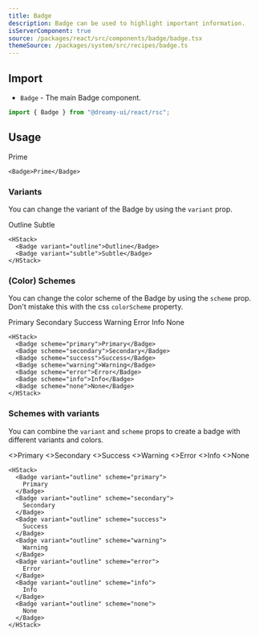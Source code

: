 ```yaml
---
title: Badge
description: Badge can be used to highlight important information.
isServerComponent: true
source: /packages/react/src/components/badge/badge.tsx
themeSource: /packages/system/src/recipes/badge.ts
---
```


## Import

- `Badge` - The main Badge component.

```jsx
import { Badge } from "@dreamy-ui/react/rsc";
```

## Usage

<Wrapper>
    <Badge>Prime</Badge>
</Wrapper>

```tsx
<Badge>Prime</Badge>
```

### Variants

You can change the variant of the Badge by using the `variant` prop.

<Wrapper> 
<HStack>
  <Badge variant="outline">Outline</Badge>
    <Badge variant="subtle">Subtle</Badge>
  </HStack>
</Wrapper>

```tsx
<HStack>
  <Badge variant="outline">Outline</Badge>
  <Badge variant="subtle">Subtle</Badge>
</HStack>
```

### (Color) Schemes

You can change the color scheme of the Badge by using the `scheme` prop. Don't mistake this with the css `colorScheme` property.

<Wrapper>
<HStack>
  <Badge scheme="primary">Primary</Badge>
  <Badge scheme="secondary">Secondary</Badge>
  <Badge scheme="success">Success</Badge>
  <Badge scheme="warning">Warning</Badge>
  <Badge scheme="error">Error</Badge>
  <Badge scheme="info">Info</Badge>
    <Badge scheme="none">None</Badge>
  </HStack>
</Wrapper>

```tsx
<HStack>
  <Badge scheme="primary">Primary</Badge>
  <Badge scheme="secondary">Secondary</Badge>
  <Badge scheme="success">Success</Badge>
  <Badge scheme="warning">Warning</Badge>
  <Badge scheme="error">Error</Badge>
  <Badge scheme="info">Info</Badge>
  <Badge scheme="none">None</Badge>
</HStack>
```

### Schemes with variants

You can combine the `variant` and `scheme` props to create a badge with different variants and colors.

<Wrapper>
  <HStack>
    <Badge variant="outline" scheme="primary">
      <>Primary</>
    </Badge>
    <Badge variant="outline" scheme="secondary">
      <>Secondary</>
    </Badge>
    <Badge variant="outline" scheme="success">
      <>Success</>
    </Badge>
    <Badge variant="outline" scheme="warning">
      <>Warning</>
    </Badge>
    <Badge variant="outline" scheme="error">
      <>Error</>
    </Badge>
    <Badge variant="outline" scheme="info">
      <>Info</>
    </Badge>
    <Badge variant="outline" scheme="none">
      <>None</>
    </Badge>
  </HStack>
</Wrapper>

```tsx
<HStack>
  <Badge variant="outline" scheme="primary">
    Primary
  </Badge>
  <Badge variant="outline" scheme="secondary">
    Secondary
  </Badge>
  <Badge variant="outline" scheme="success">
    Success
  </Badge>
  <Badge variant="outline" scheme="warning">
    Warning
  </Badge>
  <Badge variant="outline" scheme="error">
    Error
  </Badge>
  <Badge variant="outline" scheme="info">
    Info
  </Badge>
  <Badge variant="outline" scheme="none">
    None
  </Badge>
</HStack>
```